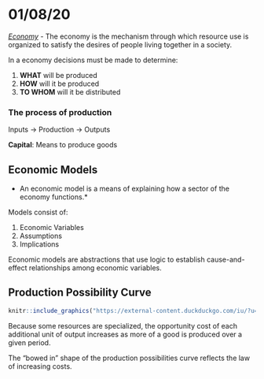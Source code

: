 # 01/08/20

[*Economy*](https://www.investopedia.com/terms/e/economy.asp) - The economy is the mechanism through which resource use is organized to satisfy the desires of people living together in a society.

In a economy decisions must be made to determine:

  1. **WHAT** will be produced
  2. **HOW** will it be produced
  3. **TO WHOM** will it be distributed

### The process of production

Inputs -> Production -> Outputs

**Capital**: Means to produce goods


## Economic Models

* An economic model is a means of explaining how a sector of the economy functions.*

Models consist of:

  1. Economic Variables
  2. Assumptions
  3. Implications

Economic models are abstractions that use logic to establish cause-and-effect  relationships among economic variables.

## Production Possibility Curve

```r
knitr::include_graphics("https://external-content.duckduckgo.com/iu/?u=https%3A%2F%2Fupload.wikimedia.org%2Fwikipedia%2Fcommons%2Fthumb%2F6%2F67%2FProduction_Possibilities_Frontier_Curve.svg%2F1200px-Production_Possibilities_Frontier_Curve.svg.png&f=1&nofb=1")
```

Because some resources are specialized, the opportunity cost of each additional unit of output increases as more of a good is produced over a given period.

The "bowed in" shape of the production possibilities curve reflects the law of increasing costs.
